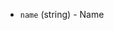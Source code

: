 <!-- Code generated from the comments of the StockImage struct in builder/powervs/common/run_config.go; DO NOT EDIT MANUALLY -->

- `name` (string) - Name

<!-- End of code generated from the comments of the StockImage struct in builder/powervs/common/run_config.go; -->
